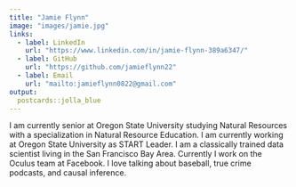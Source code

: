 ```yaml
---
title: "Jamie Flynn"
image: "images/jamie.jpg"
links:
  - label: LinkedIn
    url: "https://www.linkedin.com/in/jamie-flynn-389a6347/"
  - label: GitHub
    url: "https://github.com/jamieflynn22"
  - label: Email
    url: "mailto:jamieflynn0822@gmail.com"
output:
  postcards::jolla_blue
---
```

 I am currently senior at Oregon State University studying Natural Resources with a specialization in Natural Resource Education. I am currently working at Oregon State University as START Leader. 
I am a classically trained data scientist living in the San Francisco Bay Area. 
Currently I work on the Oculus team at Facebook. I love talking about baseball, 
true crime podcasts, and causal inference.
